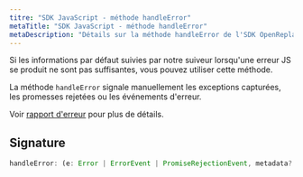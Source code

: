```yaml
---
titre: "SDK JavaScript - méthode handleError"
metaTitle: "SDK JavaScript - méthode handleError"
metaDescription: "Détails sur la méthode handleError de l'SDK OpenReplay"
---
```


Si les informations par défaut suivies par notre suiveur lorsqu'une erreur JS se produit ne sont pas suffisantes, vous pouvez utiliser cette méthode.

La méthode `handleError` signale manuellement les exceptions capturées, les promesses rejetées ou les événements d'erreur.

Voir [rapport d'erreur](/installation/error-reporting#manuallyloggingexceptions) pour plus de détails.

## Signature

```js 
handleError: (e: Error | ErrorEvent | PromiseRejectionEvent, metadata?: Record<string, any>) => void
```

